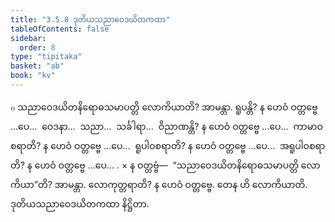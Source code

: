 ```yaml
---
title: "3.5.8 ဒုတိယသညာဝေဒယိတကထာ"
tableOfContents: false
sidebar:
  order: 8
type: "tipitaka"
basket: "ab"
book: "kv"
---
```



<DynamicBreadcrumb />

<Division number="730" book="kv" e="ch" v="32" p="374">

<Paragraph number="2317" book="kv">
๐ သညာဝေဒယိတနိရောဓသမာပတ္တိ လောကိယာတိ? အာမန္တာ. ရူပန္တိ? န ဟေဝံ ဝတ္တဗ္ဗေ …ပေ…  ဝေဒနာ…  သညာ…  သင်္ခါရာ…  ဝိညာဏန္တိ? န ဟေဝံ ဝတ္တဗ္ဗေ …ပေ…  ကာမာဝစရာတိ? န ဟေဝံ ဝတ္တဗ္ဗေ …ပေ…  ရူပါဝစရာတိ? န ဟေဝံ ဝတ္တဗ္ဗေ …ပေ…  အရူပါဝစရာတိ? န ဟေဝံ ဝတ္တဗ္ဗေ …ပေ… .
</Paragraph>

</Division>
<Division number="731" book="kv" e="ch" v="32" p="375">

<Paragraph number="2318" book="kv">
× န ဝတ္တဗ္ဗံ—  “သညာဝေဒယိတနိရောဓသမာပတ္တိ လောကိယာ”တိ? အာမန္တာ. လောကုတ္တရာတိ? န ဟေဝံ ဝတ္တဗ္ဗေ. တေန ဟိ လောကိယာတိ.

</Paragraph>
</Division>

<Paragraph number="2319" type="center" book="kv">
ဒုတိယသညာဝေဒယိတကထာ နိဋ္ဌိတာ.
</Paragraph>